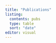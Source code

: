 ```yaml
---
title: "Publications"
listing: 
  contents: pubs
  type: table
  sort: "date"
editor: visual
---
```

